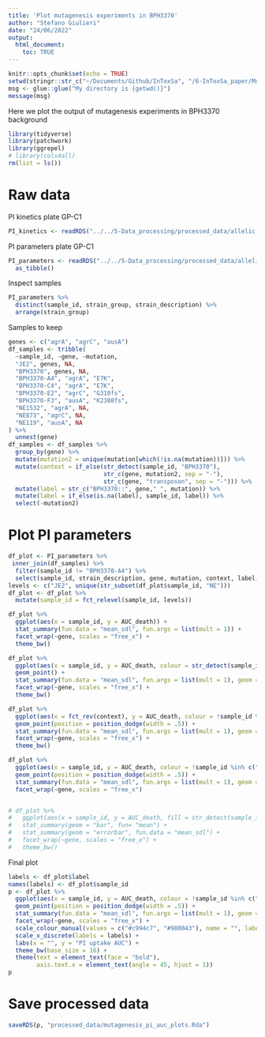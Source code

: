 ```yaml
---
title: 'Plot mutagenesis experiments in BPH3370'
author: "Stefano Giulieri"
date: "24/06/2022"
output: 
  html_document:
    toc: TRUE
---
```


```r
knitr::opts_chunk$set(echo = TRUE)
setwd(stringr::str_c("~/Documents/Github/InToxSa", "/6-InToxSa_paper/Mutagenesis"))
msg <- glue::glue("My directory is {getwd()}")
message(msg)
```


Here we plot the output of mutagenesis experiments in BPH3370 background

```r
library(tidyverse)
library(patchwork)
library(ggrepel)
# library(cols4all)
rm(list = ls())
```

# Raw data

PI kinetics plate GP-C1

```r
PI_kinetics <- readRDS("../../5-Data_processing/processed_data/allelic_exchange/PI_kinetics/PI_kinetics_plateGP-C1.Rda")
```

PI parameters plate GP-C1

```r
PI_parameters <- readRDS("../../5-Data_processing/processed_data/allelic_exchange/PI_parameters/PI_parameters_plateGP-C1.Rda") %>%
  as_tibble()
```

Inspect samples

```r
PI_parameters %>%
  distinct(sample_id, strain_group, strain_description) %>%
  arrange(strain_group)
```

Samples to keep

```r
genes <- c("agrA", "agrC", "ausA")
df_samples <- tribble(
  ~sample_id, ~gene, ~mutation,
  "JE2", genes, NA, 
  "BPH3370", genes, NA,
  "BPH3370-A4", "agrA", "E7K", 
  "BPH3370-C4", "agrA", "E7K",
  "BPH3370-E2", "agrC", "G310fs",
  "BPH3370-F3", "ausA", "K2308fs",
  "NE1532", "agrA", NA,
  "NE873", "agrC", NA,
  "NE119", "ausA", NA
) %>%
  unnest(gene)
df_samples <- df_samples %>%
  group_by(gene) %>%
  mutate(mutation2 = unique(mutation[which(!is.na(mutation))])) %>%
  mutate(context = if_else(str_detect(sample_id, "BPH3370"),
                           str_c(gene, mutation2, sep = "-"),
                           str_c(gene, "transposon", sep = "-"))) %>%
  mutate(label = str_c("BPH3370::", gene," ", mutation)) %>%
  mutate(label = if_else(is.na(label), sample_id, label)) %>%
  select(-mutation2)
```


# Plot PI parameters

```r
df_plot <- PI_parameters %>%
 inner_join(df_samples) %>%
  filter(sample_id != "BPH3370-A4") %>%
  select(sample_id, strain_description, gene, mutation, context, label, AUC_death) 
levels <- c("JE2", unique(str_subset(df_plot$sample_id, "NE")))
df_plot <- df_plot %>%
  mutate(sample_id = fct_relevel(sample_id, levels))

df_plot %>%
  ggplot(aes(x = sample_id, y = AUC_death)) +
  stat_summary(fun.data = "mean_sdl", fun.args = list(mult = 1)) +
  facet_wrap(~gene, scales = "free_x") +
  theme_bw()

df_plot %>%
  ggplot(aes(x = sample_id, y = AUC_death, colour = str_detect(sample_id, "BPH3370"))) +
  geom_point() +
  stat_summary(fun.data = "mean_sdl", fun.args = list(mult = 1), geom = "crossbar", width = .5) +
  facet_wrap(~gene, scales = "free_x") +
  theme_bw()

df_plot %>%
  ggplot(aes(x = fct_rev(context), y = AUC_death, colour = !sample_id %in% c("JE2", "BPH3370"))) +
  geom_point(position = position_dodge(width = .5)) +
  stat_summary(fun.data = "mean_sdl", fun.args = list(mult = 1), geom = "crossbar", width = .5, position = "dodge") +
  facet_wrap(~gene, scales = "free_x") +
  theme_bw()

df_plot %>%
  ggplot(aes(x = sample_id, y = AUC_death, colour = !sample_id %in% c("JE2", "BPH3370"))) +
  geom_point(position = position_dodge(width = .5)) +
  stat_summary(fun.data = "mean_sdl", fun.args = list(mult = 1), geom = "crossbar", width = .5, position = "dodge") +
  facet_wrap(~gene, scales = "free_x")


# df_plot %>%
#   ggplot(aes(x = sample_id, y = AUC_death, fill = str_detect(sample_id, "BPH3370"))) +
#   stat_summary(geom = "bar", fun= "mean") +
#   stat_summary(geom = "errorbar", fun.data = "mean_sdl") +
#   facet_wrap(~gene, scales = "free_x") +
#   theme_bw()
```

Final plot

```r
labels <- df_plot$label
names(labels) <- df_plot$sample_id
p <- df_plot %>%
  ggplot(aes(x = sample_id, y = AUC_death, colour = !sample_id %in% c("JE2", "BPH3370"))) +
  geom_point(position = position_dodge(width = .5)) +
  stat_summary(fun.data = "mean_sdl", fun.args = list(mult = 1), geom = "crossbar", width = .5, position = "dodge") +
  facet_wrap(~gene, scales = "free_x") +
  scale_colour_manual(values = c("#c994c7", "#980043"), name = "", labels = c("Wildtype", "Mutant")) +
  scale_x_discrete(labels = labels) +
  labs(x = "", y = "PI uptake AUC") +
  theme_bw(base_size = 16) +
  theme(text = element_text(face = "bold"),
        axis.text.x = element_text(angle = 45, hjust = 1))
p
```


# Save processed data

```r
saveRDS(p, "processed_data/mutagenesis_pi_auc_plots.Rda")
```

